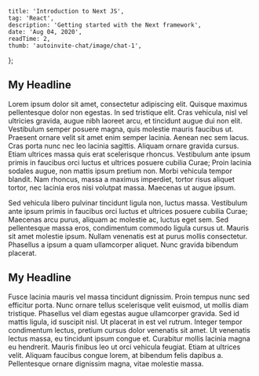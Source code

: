 
	title: 'Introduction to Next JS',
	tag: 'React',
	description: 'Getting started with the Next framework',
	date: 'Aug 04, 2020',
	readTime: 2,
	thumb: 'autoinvite-chat/image/chat-1',
};


## My Headline

Lorem ipsum dolor sit amet, consectetur adipiscing elit. Quisque maximus pellentesque dolor non egestas. In sed tristique elit. Cras vehicula, nisl vel ultricies gravida, augue nibh laoreet arcu, et tincidunt augue dui non elit. Vestibulum semper posuere magna, quis molestie mauris faucibus ut. Praesent ornare velit sit amet enim semper lacinia. Aenean nec sem lacus. Cras porta nunc nec leo lacinia sagittis. Aliquam ornare gravida cursus. Etiam ultrices massa quis erat scelerisque rhoncus. Vestibulum ante ipsum primis in faucibus orci luctus et ultrices posuere cubilia Curae; Proin lacinia sodales augue, non mattis ipsum pretium non. Morbi vehicula tempor blandit. Nam rhoncus, massa a maximus imperdiet, tortor risus aliquet tortor, nec lacinia eros nisi volutpat massa. Maecenas ut augue ipsum.

Sed vehicula libero pulvinar
tincidunt ligula non, luctus massa. Vestibulum ante ipsum primis in faucibus orci luctus et ultrices posuere cubilia Curae; Maecenas arcu purus, aliquam ac molestie ac, luctus eget sem. Sed pellentesque massa eros, condimentum commodo ligula cursus ut. Mauris sit amet molestie ipsum. Nullam venenatis est at purus mollis consectetur. Phasellus a ipsum a quam ullamcorper aliquet. Nunc gravida bibendum placerat.

## My Headline

Fusce lacinia mauris vel massa tincidunt dignissim. Proin tempus nunc sed efficitur porta. Nunc ornare tellus scelerisque velit euismod, ut mollis diam tristique. Phasellus vel diam egestas augue ullamcorper gravida. Sed id mattis ligula, id suscipit nisl. Ut placerat in est vel rutrum. Integer tempor condimentum lectus, pretium cursus dolor venenatis sit amet. Ut venenatis lectus massa, eu tincidunt ipsum congue et. Curabitur mollis lacinia magna eu hendrerit. Mauris finibus leo ut orci vehicula feugiat. Etiam at ultrices velit. Aliquam faucibus congue lorem, at bibendum felis dapibus a. Pellentesque ornare dignissim magna, vitae molestie massa.
